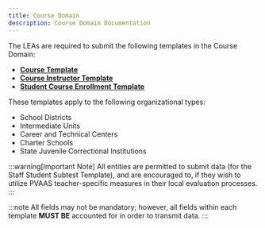 ```yaml
---
title: Course Domain
description: Course Domain Documentation
---
```



The LEAs are required to submit the following templates in the Course Domain:

- **[Course Template](docs/templates/course/course.mdx)**
- **[Course Instructor Template](docs/templates/course/course-instructor.mdx)**
- **[Student Course Enrollment Template](docs/templates/course/student-course-enrollment.mdx)**

These templates apply to the following organizational types:

- School Districts
- Intermediate Units
- Career and Technical Centers
- Charter Schools
- State Juvenile Correctional Institutions

:::warning[Important Note]
All entities are permitted to submit data (for the Staff Student Subtest Template), and are encouraged to, if they wish to utilize PVAAS teacher-specific measures in their local evaluation processes.
:::

:::note
All fields may not be mandatory; however, all fields within each template **MUST BE** accounted for in order to transmit data.
:::